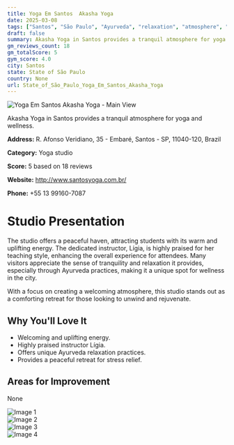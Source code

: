 ```yaml
---
title: Yoga Em Santos  Akasha Yoga
date: 2025-03-08
tags: ["Santos", "São Paulo", "Ayurveda", "relaxation", "atmosphere", "wellness", "Santos"]  
draft: false
summary: Akasha Yoga in Santos provides a tranquil atmosphere for yoga and wellness.
gm_reviews_count: 18
gm_totalScore: 5
gym_score: 4.0
city: Santos
state: State of São Paulo
country: None
url: State_of_São_Paulo_Yoga_Em_Santos_Akasha_Yoga
---
```


<div className="aspect-[16/9] relative my-8">
  <img 
    src="https://lh5.googleusercontent.com/p/AF1QipMobxvyztkS4PF4wL-vMWNvbNx3DL7QTFXvm1So=w1920-h1080-k-no"
    alt="Yoga Em Santos  Akasha Yoga - Main View"
    className="object-cover absolute inset-0 w-full h-full rounded-lg"
  />
</div>

Akasha Yoga in Santos provides a tranquil atmosphere for yoga and wellness.

**Address:** R. Afonso Veridiano, 35 - Embaré, Santos - SP, 11040-120, Brazil

**Category:** Yoga studio

**Score:** 5 based on 18 reviews

**Website:** http://www.santosyoga.com.br/

**Phone:** +55 13 99160-7087

# Studio Presentation

The studio offers a peaceful haven, attracting students with its warm and uplifting energy. The dedicated instructor, Lígia, is highly praised for her teaching style, enhancing the overall experience for attendees. Many visitors appreciate the sense of tranquility and relaxation it provides, especially through Ayurveda practices, making it a unique spot for wellness in the city.

With a focus on creating a welcoming atmosphere, this studio stands out as a comforting retreat for those looking to unwind and rejuvenate.

## Why You'll Love It

- Welcoming and uplifting energy.
- Highly praised instructor Lígia.
- Offers unique Ayurveda relaxation practices.
- Provides a peaceful retreat for stress relief.

## Areas for Improvement

None

<div className="grid grid-cols-1 xl:grid-cols-2 gap-4 my-8">
<div className="aspect-[4/3] relative"><img src="https://lh5.googleusercontent.com/p/AF1QipN3Y5MW1mi8vQLJLYVTJvxlpQlU45qEV-JopmDc=w1920-h1080-k-no" alt="Image 1" className="object-cover absolute inset-0 w-full h-full rounded-lg" /></div>
<div className="aspect-[4/3] relative"><img src="https://lh5.googleusercontent.com/p/AF1QipNA9GOdvB2XgxVmI3gbdCJ0letq2EnPUU50MA4H=w1920-h1080-k-no" alt="Image 2" className="object-cover absolute inset-0 w-full h-full rounded-lg" /></div>
<div className="aspect-[4/3] relative"><img src="https://lh5.googleusercontent.com/p/AF1QipPBQq7lL2BfxE94IOS6eH9sAM41HGEN9eugeBZ3=w1920-h1080-k-no" alt="Image 3" className="object-cover absolute inset-0 w-full h-full rounded-lg" /></div>
<div className="aspect-[4/3] relative"><img src="https://lh5.googleusercontent.com/p/AF1QipNQ6O228HaLBqCWpO0ekxh68ZkgyEIWqFRubrEY=w1920-h1080-k-no" alt="Image 4" className="object-cover absolute inset-0 w-full h-full rounded-lg" /></div>
</div>